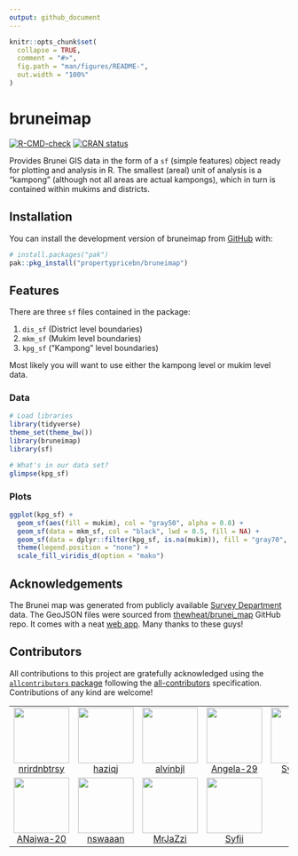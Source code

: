 ```yaml
---
output: github_document
---
```


<!-- README.md is generated from README.Rmd. Please edit that file -->

```r
knitr::opts_chunk$set(
  collapse = TRUE,
  comment = "#>",
  fig.path = "man/figures/README-",
  out.width = "100%"
)
```

# bruneimap

<!-- badges: start -->
[![R-CMD-check](https://github.com/Bruneiverse/bruneimap/actions/workflows/R-CMD-check.yaml/badge.svg)](https://github.com/Bruneiverse/bruneimap/actions/workflows/R-CMD-check.yaml)
[![CRAN status](https://www.r-pkg.org/badges/version/bruneimap)](https://CRAN.R-project.org/package=bruneimap)
<!-- badges: end -->

Provides Brunei GIS data in the form of a `sf` (simple features) object ready for plotting and analysis in R. 
The smallest (areal) unit of analysis is a "kampong" (although not all areas are actual kampongs), which in turn is contained within mukims and districts.

## Installation

You can install the development version of bruneimap from [GitHub](https://github.com/) with:

``` r
# install.packages("pak")
pak::pkg_install("propertypricebn/bruneimap")
```

## Features

There are three `sf` files contained in the package:

1. `dis_sf` (District level boundaries)
2. `mkm_sf` (Mukim level boundaries)
3. `kpg_sf` ("Kampong" level boundaries)

Most likely you will want to use either the kampong level or mukim level data.

### Data

```r
# Load libraries
library(tidyverse)
theme_set(theme_bw())
library(bruneimap)
library(sf)

# What's in our data set?
glimpse(kpg_sf)
```

### Plots

```r
ggplot(kpg_sf) +
  geom_sf(aes(fill = mukim), col = "gray50", alpha = 0.8) +
  geom_sf(data = mkm_sf, col = "black", lwd = 0.5, fill = NA) +
  geom_sf(data = dplyr::filter(kpg_sf, is.na(mukim)), fill = "gray70", col = "gray70") +
  theme(legend.position = "none") +
  scale_fill_viridis_d(option = "mako")
```


## Acknowledgements

The Brunei map was generated from publicly available [Survey Department](https://geoportal.survey.gov.bn/start-gp) data. 
The GeoJSON files were sourced from [thewheat/brunei_map](https://github.com/thewheat/brunei_map) GitHub repo. 
It comes with a neat [web app](http://thewheat.github.io/brunei_map/). 
Many thanks to these guys!

## Contributors



<!-- ALL-CONTRIBUTORS-LIST:START - Do not remove or modify this section -->
<!-- prettier-ignore-start -->
<!-- markdownlint-disable -->

All contributions to this project are gratefully acknowledged using the [`allcontributors` package](https://github.com/ropensci/allcontributors) following the [all-contributors](https://allcontributors.org) specification. Contributions of any kind are welcome!

<table>

<tr>
<td align="center">
<a href="https://github.com/nrirdnbtrsy">
<img src="https://avatars.githubusercontent.com/u/178867095?v=4" width="100px;" alt=""/>
</a><br>
<a href="https://github.com/Bruneiverse/bruneimap/commits?author=nrirdnbtrsy">nrirdnbtrsy</a>
</td>
<td align="center">
<a href="https://github.com/haziqj">
<img src="https://avatars.githubusercontent.com/u/16189362?v=4" width="100px;" alt=""/>
</a><br>
<a href="https://github.com/Bruneiverse/bruneimap/commits?author=haziqj">haziqj</a>
</td>
<td align="center">
<a href="https://github.com/alvinbjl">
<img src="https://avatars.githubusercontent.com/u/178853609?v=4" width="100px;" alt=""/>
</a><br>
<a href="https://github.com/Bruneiverse/bruneimap/commits?author=alvinbjl">alvinbjl</a>
</td>
<td align="center">
<a href="https://github.com/Angela-29">
<img src="https://avatars.githubusercontent.com/u/178489098?v=4" width="100px;" alt=""/>
</a><br>
<a href="https://github.com/Bruneiverse/bruneimap/commits?author=Angela-29">Angela-29</a>
</td>
<td align="center">
<a href="https://github.com/SyafYus">
<img src="https://avatars.githubusercontent.com/u/178446986?v=4" width="100px;" alt=""/>
</a><br>
<a href="https://github.com/Bruneiverse/bruneimap/commits?author=SyafYus">SyafYus</a>
</td>
<td align="center">
<a href="https://github.com/Dwaaz">
<img src="https://avatars.githubusercontent.com/u/178873502?v=4" width="100px;" alt=""/>
</a><br>
<a href="https://github.com/Bruneiverse/bruneimap/commits?author=Dwaaz">Dwaaz</a>
</td>
<td align="center">
<a href="https://github.com/HafeezulRaziq">
<img src="https://avatars.githubusercontent.com/u/99826145?v=4" width="100px;" alt=""/>
</a><br>
<a href="https://github.com/Bruneiverse/bruneimap/commits?author=HafeezulRaziq">HafeezulRaziq</a>
</td>
</tr>


<tr>
<td align="center">
<a href="https://github.com/ANajwa-20">
<img src="https://avatars.githubusercontent.com/u/178689133?v=4" width="100px;" alt=""/>
</a><br>
<a href="https://github.com/Bruneiverse/bruneimap/commits?author=ANajwa-20">ANajwa-20</a>
</td>
<td align="center">
<a href="https://github.com/nswaaan">
<img src="https://avatars.githubusercontent.com/u/178871934?v=4" width="100px;" alt=""/>
</a><br>
<a href="https://github.com/Bruneiverse/bruneimap/commits?author=nswaaan">nswaaan</a>
</td>
<td align="center">
<a href="https://github.com/MrJaZzi">
<img src="https://avatars.githubusercontent.com/u/178448019?v=4" width="100px;" alt=""/>
</a><br>
<a href="https://github.com/Bruneiverse/bruneimap/commits?author=MrJaZzi">MrJaZzi</a>
</td>
<td align="center">
<a href="https://github.com/Syfii">
<img src="https://avatars.githubusercontent.com/u/178873529?v=4" width="100px;" alt=""/>
</a><br>
<a href="https://github.com/Bruneiverse/bruneimap/commits?author=Syfii">Syfii</a>
</td>
</tr>

</table>

<!-- markdownlint-enable -->
<!-- prettier-ignore-end -->
<!-- ALL-CONTRIBUTORS-LIST:END -->


